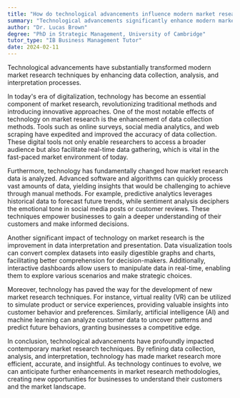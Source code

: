 ```yaml
---
title: "How do technological advancements influence modern market research techniques?"
summary: "Technological advancements significantly enhance modern market research techniques by improving data collection, analysis, and interpretation."
author: "Dr. Lucas Brown"
degree: "PhD in Strategic Management, University of Cambridge"
tutor_type: "IB Business Management Tutor"
date: 2024-02-11
---
```


Technological advancements have substantially transformed modern market research techniques by enhancing data collection, analysis, and interpretation processes.

In today's era of digitalization, technology has become an essential component of market research, revolutionizing traditional methods and introducing innovative approaches. One of the most notable effects of technology on market research is the enhancement of data collection methods. Tools such as online surveys, social media analytics, and web scraping have expedited and improved the accuracy of data collection. These digital tools not only enable researchers to access a broader audience but also facilitate real-time data gathering, which is vital in the fast-paced market environment of today.

Furthermore, technology has fundamentally changed how market research data is analyzed. Advanced software and algorithms can quickly process vast amounts of data, yielding insights that would be challenging to achieve through manual methods. For example, predictive analytics leverages historical data to forecast future trends, while sentiment analysis deciphers the emotional tone in social media posts or customer reviews. These techniques empower businesses to gain a deeper understanding of their customers and make informed decisions.

Another significant impact of technology on market research is the improvement in data interpretation and presentation. Data visualization tools can convert complex datasets into easily digestible graphs and charts, facilitating better comprehension for decision-makers. Additionally, interactive dashboards allow users to manipulate data in real-time, enabling them to explore various scenarios and make strategic choices.

Moreover, technology has paved the way for the development of new market research techniques. For instance, virtual reality (VR) can be utilized to simulate product or service experiences, providing valuable insights into customer behavior and preferences. Similarly, artificial intelligence (AI) and machine learning can analyze customer data to uncover patterns and predict future behaviors, granting businesses a competitive edge.

In conclusion, technological advancements have profoundly impacted contemporary market research techniques. By refining data collection, analysis, and interpretation, technology has made market research more efficient, accurate, and insightful. As technology continues to evolve, we can anticipate further enhancements in market research methodologies, creating new opportunities for businesses to understand their customers and the market landscape.
    